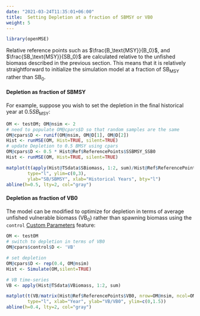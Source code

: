 ```yaml
---
date: "2021-03-24T11:35:01+06:00"
title:  Setting Depletion at a fraction of SBMSY or VB0
weight: 5
---
```


```r
library(openMSE)
```

Relative reference points such as $\frac{B_\text{MSY}}{B_0}$, and $\frac{SB_\text{MSY}}{SB_0}$ are calculated relative to the unfished biomass described in the previous section. This means that it is relatively straightforward to initialize the simulation model at a fraction of $\text{SB}_\text{MSY}$ rather than $\text{SB}_0$. 

#### Depletion as fraction of SBMSY

For example, suppose you wish to set the depletion in the final historical year at $0.5SB_\text{MSY}$:

```r
OM <- testOM; OM@nsim <- 2
# need to populate OM@cpars$D so that random samples are the same
OM@cpars$D <- runif(OM@nsim, OM@D[1], OM@D[2]) 
Hist <- runMSE(OM, Hist=TRUE, silent=TRUE)
# update Depletion to 0.5 BMSY using cpars
OM@cpars$D <- 0.5 * Hist@Ref$ReferencePoints$SSBMSY_SSB0 
Hist <- runMSE(OM, Hist=TRUE, silent=TRUE)

matplot(t(apply(Hist@TSdata$SBiomass, 1:2, sum)/Hist@Ref$ReferencePoints$SSBMSY), 
        type="l", ylim=c(0,3), 
        ylab="SB/SBMSY", xlab="Historical Years", bty="l")
abline(h=0.5, lty=2, col="gray")
```

#### Depletion as fraction of VB0
The model can be modified to optimize for depletion in terms of average unfished vulnerable biomass ($\text{VB}_0$) rather than spawning biomass using the `control` [Custom Parameters](/features-custom-parameters/) feature:


```r
OM <- testOM 
# switch to depletion in terms of VB0
OM@cpars$control$D <- 'VB'

# set depletion
OM@cpars$D <- rep(0.4, OM@nsim)
Hist <- Simulate(OM,silent=TRUE)

# VB time-series
VB <- apply(Hist@TSdata$VBiomass, 1:2, sum)

matplot(t(VB/matrix(Hist@Ref$ReferencePoints$VB0, nrow=OM@nsim, ncol=OM@nyears)),
        type="l", xlab="Year", ylab="VB/VB0", ylim=c(0,1.5))
abline(h=0.4, lty=2, col="gray")

```
